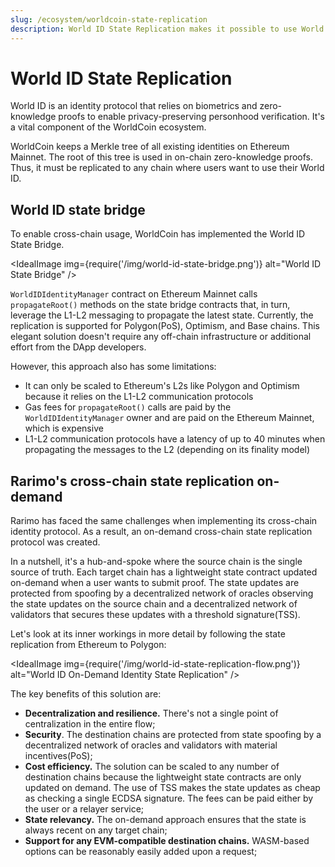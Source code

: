 ```yaml
---
slug: /ecosystem/worldcoin-state-replication
description: World ID State Replication makes it possible to use World ID on any EVM-compatible chain.
---
```



# World ID State Replication

<OutLink href="https://worldcoin.org/world-id">World ID</OutLink> is an identity protocol that relies on biometrics and zero-knowledge proofs to enable privacy-preserving personhood verification. It's a vital component of the <OutLink href="https://worldcoin.global">WorldCoin</OutLink> ecosystem.

WorldCoin keeps a Merkle tree of all existing identities on Ethereum Mainnet. The root of this tree is used in on-chain zero-knowledge proofs. Thus, it must be replicated to any chain where users want to use their World ID.


## World ID state bridge

To enable cross-chain usage, WorldCoin has implemented the <OutLink href="https://github.com/worldcoin/world-id-state-bridge">World ID State Bridge</OutLink>.

<!-- TODO: rearimize the chart -->
<IdealImage img={require('/img/world-id-state-bridge.png')} alt="World ID State Bridge" />

`WorldIDIdentityManager` contract on Ethereum Mainnet calls `propagateRoot()` methods on the state bridge contracts that, in turn, leverage the L1-L2 messaging to propagate the latest state.
Currently, the replication is supported for Polygon(PoS), Optimism, and Base chains.
This elegant solution doesn't require any off-chain infrastructure or additional effort from the DApp developers.

However, this approach also has some limitations:

- It can only be scaled to Ethereum's L2s like Polygon and Optimism because it relies on the L1-L2 communication protocols
- Gas fees for `propagateRoot()` calls are paid by the `WorldIDIdentityManager` owner and are paid on the Ethereum Mainnet, which is expensive
- L1-L2 communication protocols have a latency of up to 40 minutes when propagating the messages to the L2 (depending on its finality model)

## Rarimo's cross-chain state replication on-demand

Rarimo has faced the same challenges when implementing its cross-chain identity protocol.
As a result, an on-demand cross-chain state replication protocol was created.

In a nutshell, it's a hub-and-spoke where the source chain is the single source of truth.
Each target chain has a lightweight state contract updated on-demand when a user wants to submit proof. The state updates are protected from spoofing by a decentralized network of oracles observing the state updates on the source chain and a decentralized network of validators that secures these updates with a threshold signature(TSS).

Let's look at its inner workings in more detail by following the state replication from Ethereum to Polygon:

<IdealImage img={require('/img/world-id-state-replication-flow.png')} alt="World ID On-Demand Identity State Replication" />

The key benefits of this solution are:

- **Decentralization and resilience.** There's not a single point of centralization in the entire flow;
- **Security**.
The destination chains are protected from state spoofing by a decentralized network of oracles and validators with material incentives(PoS);
- **Cost efficiency.** The solution can be scaled to any number of destination chains because the lightweight state contracts are only updated on demand.
The use of TSS makes the state updates as cheap as checking a single ECDSA signature.
The fees can be paid either by the user or a relayer service;
- **State relevancy.** The on-demand approach ensures that the state is always recent on any target chain;
- **Support for any EVM-compatible destination chains.** WASM-based options can be reasonably easily added upon a request;
